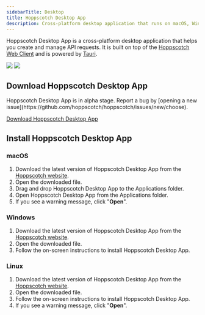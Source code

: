 ```yaml
---
sidebarTitle: Desktop
title: Hoppscotch Desktop App
description: Cross-platform desktop application that runs on macOS, Windows, and Linux.
---
```


Hoppscotch Desktop App is a cross-platform desktop application that helps you create and manage API requests. It is built on top of the [Hoppscotch Web Client](/documentation/clients/web) and is powered by [Tauri](https://tauri.app).

<Frame>
  <img className="block border border-black/5 rounded-md dark:border-white/5 dark:hidden" src="/images/hoppscotch-light.png" />
  <img className="hidden border border-black/5 rounded-md dark:border-white/5 dark:block" src="/images/hoppscotch-dark.png" />
</Frame>

## Download Hoppscotch Desktop App

<Info>
  Hoppscotch Desktop App is in alpha stage. Report a bug by [opening a new issue](https://github.com/hoppscotch/hoppscotch/issues/new/choose).
  
  [Download Hoppscotch Desktop App](https://hoppscotch.com/download)
</Info>

## Install Hoppscotch Desktop App

### macOS

1. Download the latest version of Hoppscotch Desktop App from the [Hoppscotch website](https://hoppscotch.com/download).
2. Open the downloaded file.
3. Drag and drop Hoppscotch Desktop App to the Applications folder.
4. Open Hoppscotch Desktop App from the Applications folder.
5. If you see a warning message, click "**Open**".

### Windows

1. Download the latest version of Hoppscotch Desktop App from the [Hoppscotch website](https://hoppscotch.com/download).
2. Open the downloaded file.
3. Follow the on-screen instructions to install Hoppscotch Desktop App.

### Linux

1. Download the latest version of Hoppscotch Desktop App from the [Hoppscotch website](https://hoppscotch.com/download).
2. Open the downloaded file.
3. Follow the on-screen instructions to install Hoppscotch Desktop App.
4. If you see a warning message, click "**Open**".
